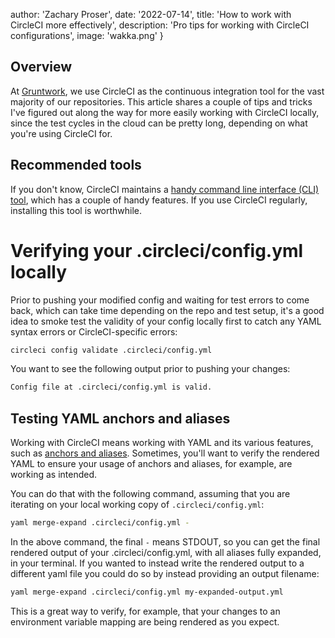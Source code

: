 
  author: 'Zachary Proser',
  date: '2022-07-14',
  title: 'How to work with CircleCI more effectively',
  description: 'Pro tips for working with CircleCI configurations',
  image: 'wakka.png'
}


## Overview
At [Gruntwork](https://gruntwork.io), we use CircleCI as the continuous integration tool for the vast majority of our repositories. This article shares a couple of tips and tricks I've figured out along the way for more easily working with CircleCI locally, since the test cycles in the cloud can be pretty long, depending on what you're using CircleCI for.

## Recommended tools 
If you don't know, CircleCI maintains a [handy command line interface (CLI) tool](https://circleci.com/docs/2.0/local-cli/), which has a couple of handy features. If you use CircleCI regularly, installing this tool is worthwhile.

# Verifying your .circleci/config.yml locally
Prior to pushing your modified config and waiting for test errors to come back, which can take time depending on the repo and test setup, it's a good idea to smoke test the validity of your config locally first to catch any YAML syntax errors or CircleCI-specific errors: 

```bash 
circleci config validate .circleci/config.yml
```

You want to see the following output prior to pushing your changes: 

```bash
Config file at .circleci/config.yml is valid.
```

## Testing YAML anchors and aliases
Working with CircleCI means working with YAML and its various features, such as [anchors and aliases](https://circleci.com/blog/circleci-hacks-reuse-yaml-in-your-circleci-config-with-yaml/).  Sometimes, you'll want to verify the rendered YAML to ensure your usage of anchors and aliases, for example, are working as intended. 

You can do that with the following command, assuming that you are iterating on your local working copy of `.circleci/config.yml`: 

```bash
yaml merge-expand .circleci/config.yml -
``` 

In the above command, the final `-` means STDOUT, so you can get the final rendered output of your .circleci/config.yml, with all aliases fully expanded, in your terminal. If you wanted to instead write the rendered output to a different yaml file you could do so by instead providing an output filename: 

```bash
yaml merge-expand .circleci/config.yml my-expanded-output.yml
```

This is a great way to verify, for example, that your changes to an environment variable mapping are being rendered as you expect.
